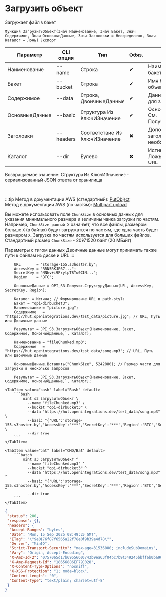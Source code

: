 ﻿---
sidebar_position: 1
description: Загрузить объект и другие функции для работы с S3 в Открытом пакете интеграций - бесплатной open-source библиотеке интеграций для 1С:Предприятие 8, OneScript и CLI
keywords: [1C, 1С, 1С:Предприятие, 1С:Предприятие 8.3, API, Интеграция, Сервисы, Обмен, OneScript, CLI, S3]
---


# Загрузить объект
 Загружает файл в бакет



`Функция ЗагрузитьОбъект(Знач Наименование, Знач Бакет, Знач Содержимое, Знач ОсновныеДанные, Знач Заголовки = Неопределено, Знач Каталог = Ложь) Экспорт`

  | Параметр | CLI опция | Тип | Обяз. | Назначение |
  |-|-|-|-|-|
  | Наименование | --name | Строка | &#x2714; | Наименование объекта в бакете |
  | Бакет | --bucket | Строка | &#x2714; | Имя бакета для загрузки объекта |
  | Содержимое | --data | Строка, ДвоичныеДанные | &#x2714; | Данные или путь к файлу для загрузки |
  | ОсновныеДанные | --basic | Структура Из КлючИЗначение | &#x2714; | Основные данные запроса. См. ПолучитьСтруктуруДанных |
  | Заголовки | --headers | Соответствие Из КлючИЗначение | &#x2716; | Дополнительные заголовки запроса, если необходимо |
  | Каталог | --dir | Булево | &#x2716; | Истина > Path style URL, Ложь > Virtual hosted style URL |

  
  Возвращаемое значение:   Структура Из КлючИЗначение - сериализованный JSON ответа от хранилища

<br/>

:::tip
Метод в документации AWS (стандартный): [PutObject](https://docs.aws.amazon.com/AmazonS3/latest/API/API_PutObject.html)<br/>Метод в документации AWS (по частям): [Multipart upload](https://docs.aws.amazon.com/AmazonS3/latest/userguide/mpuoverview.html)

Вы можете использовать поле `ChunkSize` в основных данных для указания минимального размера и величины чанка загрузки по частям. Например, `ChunkSize равный X` означает, что все файлы, размером больше `X` (в байтах) будут загружаться по частям, где одна часть будет размером `X`. Загрузка по частям используется для больших файлов. Стандартный размер `ChunkSize` - 20971520 байт (20 МБайт)

Параметры с типом данных Двоичные данные могут принимать также пути к файлам на диске и URL
:::
<br/>



```bsl title="Пример использования для 1С:Предприятие/OneScript"
    URL       = "storage-155.s3hoster.by";
    AccessKey = "BRN5RKJE67...";
    SecretKey = "NNhv+i9PrytpT8Tu0C1N...";
    Region    = "BTC";

    ОсновныеДанные = OPI_S3.ПолучитьСтруктуруДанных(URL, AccessKey, SecretKey, Region);

    Каталог = Истина; // Формирование URL в path-style
    Бакет = "opi-dirbucket3";
    Наименование = "picture.jpg";
    Содержимое   = "https://hut.openintegrations.dev/test_data/picture.jpg"; // URL, Путь или Двоичные данные

    Результат = OPI_S3.ЗагрузитьОбъект(Наименование, Бакет, Содержимое, ОсновныеДанные, , Каталог);

    Наименование = "fileChunked.mp3";
    Содержимое   = "https://hut.openintegrations.dev/test_data/song.mp3"; // URL, Путь или Двоичные данные

    ОсновныеДанные.Вставить("ChunkSize", 5242880); // Размер части для загрузки в несколько запросов

    Результат = OPI_S3.ЗагрузитьОбъект(Наименование, Бакет, Содержимое, ОсновныеДанные, , Каталог);
```
    

 <Tabs>
  
    <TabItem value="bash" label="Bash" default>
        ```bash
            oint s3 ЗагрузитьОбъект \
              --name "fileChunked.mp3" \
              --bucket "opi-dirbucket3" \
              --data "https://hut.openintegrations.dev/test_data/song.mp3" \
              --basic "{'URL':'storage-155.s3hoster.by','AccessKey':'***','SecretKey':'***','Region':'BTC','Service':'s3','ChunkSize':'5242880'}" \
              --dir true
        ```
    </TabItem>
  
    <TabItem value="bat" label="CMD/Bat" default>
        ```batch
            oint s3 ЗагрузитьОбъект ^
              --name "fileChunked.mp3" ^
              --bucket "opi-dirbucket3" ^
              --data "https://hut.openintegrations.dev/test_data/song.mp3" ^
              --basic "{'URL':'storage-155.s3hoster.by','AccessKey':'***','SecretKey':'***','Region':'BTC','Service':'s3','ChunkSize':'5242880'}" ^
              --dir true
        ```
    </TabItem>
</Tabs>


```json title="Результат"
{
 "status": 200,
 "response": {},
 "headers": {
  "Accept-Ranges": "bytes",
  "Date": "Mon, 15 Sep 2025 08:49:20 GMT",
  "ETag": "\"9e0176f87f6565a22f78e0f9b39a4d78\"",
  "Server": "MinIO",
  "Strict-Transport-Security": "max-age=31536000; includeSubDomains",
  "Vary": "Origin, Accept-Encoding",
  "X-Amz-Id-2": "0757065d17b69556603743b9ea63f04bc7b9f349245bbff6b0ba901258e9c169",
  "X-Amz-Request-Id": "18656886EF79C028",
  "X-Content-Type-Options": "nosniff",
  "X-XSS-Protection": "1; mode=block",
  "Content-Length": "0",
  "Content-Type": "text/plain; charset=utf-8"
 }
}
```

